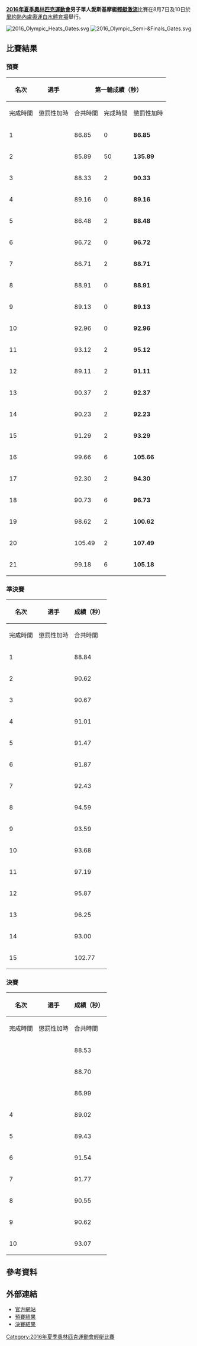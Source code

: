 {{NoteTA|G1=Sports}}
{{Infobox Olympic event
| event = 男子單人愛斯基摩艇輕艇激流
| games = 2016年夏季
| image = [[File:Centro_Olímpico_de_Deodoro.jpg|240px]]
| caption = 
| venue = [[奧運白水體育場|奧運白水體育場]]
| dates = 8月7日、10日
| competitors = 21
| nations = 21
| gold = [[乔·克拉克_(皮划艇运动员)|乔·克拉克]]
| goldNOC = GBR
| silver = [[彼得·考澤爾|彼得·考澤爾]]
| silverNOC = SLO
| bronze = [[伊日·普尔斯卡韦茨|伊日·普爾斯卡韋茨]]
| bronzeNOC = CZE
|prev = [[2012年夏季奧林匹克運動會輕艇男子單人愛斯基摩艇輕艇激流|2012]]
|next = [[2020年夏季奧林匹克運動會男子單人愛斯基摩艇輕艇激流比賽|2020]]
}}
{{2016年夏季奧林匹克運動會輕艇比賽}}
'''[[2016年夏季奧林匹克運動會|2016年夏季奧林匹克運動會]]男子單人愛斯基摩艇[[2016年夏季奧林匹克運動會輕艇比賽|輕艇激流]]'''比賽在8月7日及10日於[[里約熱內盧|里約熱內盧]][[奧運白水體育場|奧運白水體育場]]舉行。

[[File:2016_Olympic_Heats_Gates.svg|thumb]]
[[File:2016_Olympic_Semi-&Finals_Gates.svg|thumb]]

== 比賽結果 ==
=== 預賽 ===
{| class="wikitable" style="text-align:center"
! rowspan="2" |名次
! rowspan="2" |選手
! colspan="3" |第一輪成績（秒）
! colspan="3" |第二輪成績（秒）
! rowspan="2" |最佳成績（秒）
|-
!完成時間
!懲罰性加時
!合共時間
!完成時間
!懲罰性加時
!合共時間
|- style="background: #BBF3BB;"
| 1 ||align=left| {{FlagIOCathlete|[[Giovanni_De_Gennaro_(canoeist)|Giovanni De Gennaro]]|ITA|2016年夏季}} || 86.85 || 0 || '''86.85''' || 88.74 || 2 || '''90.74''' || '''86.85'''
|- style="background: #BBF3BB;"
| 2 ||align=left| {{FlagIOCathlete|[[乔·克拉克_(皮划艇运动员)|乔·克拉克]]|GBR|2016年夏季}} || 85.89 || 50 || '''135.89''' || 86.95 || 0 || '''86.95''' || '''86.95'''
|- style="background: #BBF3BB;"
| 3 ||align=left| {{FlagIOCathlete|[[汉内斯·艾格纳|汉内斯·艾格纳]]|GER|2016年夏季}} || 88.33 || 2 || '''90.33''' || 87.31 || 0 || '''87.31''' || '''87.31'''
|- style="background: #BBF3BB;"
| 4 ||align=left| {{FlagIOCathlete|[[雅各布·格里加尔|雅各布·格里加尔]]|SVK|2016年夏季}} || 89.16 || 0 || '''89.16''' || 85.85 || 2 || '''87.85''' || '''87.85'''
|- style="background: #BBF3BB;"
| 5 ||align=left| {{FlagIOCathlete|[[Pedro_Da_Silva|Pedro Da Silva]]|BRA|2016年夏季}} || 86.48 || 2 || '''88.48''' || 88.61 || 2 || '''90.61''' || '''88.48'''
|- style="background: #BBF3BB;"
| 6 ||align=left| {{FlagIOCathlete|[[Pavel_Eigel|Pavel Eigel]]|RUS|2016年夏季}} || 96.72 || 0 || '''96.72''' || 88.57 || 0 || '''88.57''' || '''88.57'''
|- style="background: #BBF3BB;"
| 7 ||align=left| {{FlagIOCathlete|[[伊日·普尔斯卡韦茨|伊日·普爾斯卡韋茨]]|CZE|2016年夏季}} || 86.71 || 2 || '''88.71''' || 101.18 || 0 || '''101.18''' || '''88.71'''
|- style="background: #BBF3BB;"
| 8 ||align=left| {{FlagIOCathlete|[[Michael_Dawson_(canoeist)|Michael Dawson]]|NZL|2016年夏季}} || 88.91 || 0 || '''88.91''' || 90.86 || 0 || '''90.86''' || '''88.91'''
|- style="background: #BBF3BB;"
| 9 ||align=left| {{FlagIOCathlete|[[Sébastien_Combot|Sébastien Combot]]|FRA|2016年夏季}} || 89.13 || 0 || '''89.13''' || 88.94 || 0 || '''88.94''' || '''88.94'''
|- style="background: #BBF3BB;"
| 10 ||align=left| {{FlagIOCathlete|[[Michal_Smolen|Michal Smolen]]|USA|2016年夏季}} || 92.96 || 0 || '''92.96''' || 90.13 || 0 || '''90.13''' || '''90.13'''
|- style="background: #BBF3BB;"
| 11 ||align=left| {{FlagIOCathlete|[[Jure_Meglič|Jure Meglič]]|AZE|2016年夏季}} || 93.12 || 2 || '''95.12''' || 90.70 || 0 || '''90.70''' || '''90.70'''
|- style="background: #BBF3BB;"
| 12 ||align=left| {{FlagIOCathlete|[[彼得·考澤爾|彼得·考澤爾]]|SLO|2016年夏季}} || 89.11 || 2 || '''91.11''' || 94.88 || 2 || '''96.88''' || '''91.11'''
|- style="background: #BBF3BB;"
| 13 ||align=left| {{FlagIOCathlete|[[Isak_Öhrström|Isak Öhrström]]|SWE|2016年夏季}} || 90.37 || 2 || '''92.37''' || 91.43 || 0 || '''91.43''' || '''91.43'''
|- style="background: #BBF3BB;"
| 14 ||align=left| {{FlagIOCathlete|[[矢澤一輝|矢澤一輝]]|JPN|2016年夏季}} || 90.23 || 2 || '''92.23''' || 92.08 || 6 || '''98.08''' || '''92.23'''
|- style="background: #BBF3BB;"
| 15 ||align=left| {{FlagIOCathlete|[[Mario_Leitner|Mario Leitner]]|AUT|2016年夏季}} || 91.29 || 2 || '''93.29''' || 91.89 || 2 || '''93.89''' || '''93.29'''
|- 
| 16 ||align=left| {{FlagIOCathlete|[[Michael_Tayler|Michael Tayler]]|CAN|2016年夏季}} || 99.66 || 6 || '''105.66''' || 93.47 || 0 || '''93.47''' || '''93.47'''
|- 
| 17 ||align=left| {{FlagIOCathlete|[[Lucien_Delfour|Lucien Delfour]]|AUS|2016年夏季}} || 92.30 || 2 || '''94.30''' || 88.72 || 50 || '''138.72''' || '''94.30'''
|- 
| 18 ||align=left| {{FlagIOCathlete|[[Maciej_Okręglak|Maciej Okręglak]]|POL|2016年夏季}} || 90.73 || 6 || '''96.73''' || 92.44 || 2 || '''94.44''' || '''94.44'''
|- 
| 19 ||align=left| {{FlagIOCathlete|[[譚亞|譚亞]]|CHN|2016年夏季}} || 98.62 || 2 || '''100.62''' || 97.34 || 4 || '''101.34''' || '''100.62'''
|- 
| 20 ||align=left| {{FlagIOCathlete|[[Jonathan_Akinyemi|Jonathan Akinyemi]]|NGR|2016年夏季}} || 105.49 || 2 || '''107.49''' || 102.59 || 2 || '''104.59''' || '''104.59'''
|- 
| 21 ||align=left| {{FlagIOCathlete|[[Bryden_Nicholas|Bryden Nicholas]]|COK|2016年夏季}} || 99.18 || 6 || '''105.18''' || 123.64 || 2 || '''125.64''' || '''105.18'''
|}

=== 準決賽 ===
{| class="wikitable" style="text-align:center"
! rowspan="2" |名次
! rowspan="2" |選手
! colspan="3" |成績（秒）
|-
!完成時間
!懲罰性加時
!合共時間
|- style="background: #BBF3BB;"
| 1 ||align=left| {{FlagIOCathlete|[[雅各布·格里加尔|雅各布·格里加尔]]|SVK|2016年夏季}} || 88.84 || 0 || '''88.84'''
|- style="background: #BBF3BB;"
| 2 ||align=left| {{FlagIOCathlete|[[伊日·普爾斯卡韋茨|伊日·普爾斯卡韋茨]]|CZE|2016年夏季}} || 90.62 || 0 || '''90.62'''
|- style="background: #BBF3BB;"
| 3 ||align=left| {{FlagIOCathlete|[[乔·克拉克_(皮划艇运动员)|乔·克拉克]]|GBR|2016年夏季}} || 90.67 || 0 || '''90.67'''
|- style="background: #BBF3BB;"
| 4 ||align=left| {{FlagIOCathlete|[[彼得·考澤爾|彼得·考澤爾]]|SLO|2016年夏季}} || 91.01 || 0 || '''91.01'''
|- style="background: #BBF3BB;"
| 5 ||align=left| {{FlagIOCathlete|[[Michael_Dawson_(canoeist)|Michael Dawson]]|NZL|2016年夏季}} || 91.47 || 0 || '''91.47'''
|- style="background: #BBF3BB;"
| 6 ||align=left| {{FlagIOCathlete|[[汉内斯·艾格纳|汉内斯·艾格纳]]|GER|2016年夏季}} || 91.87 || 0 || '''81.87'''
|- style="background: #BBF3BB;"
| 7 ||align=left| {{FlagIOCathlete|[[Pavel_Eigel|Pavel Eigel]]|RUS|2016年夏季}} || 92.43 || 0 || '''92.43'''
|- style="background: #BBF3BB;"
| 8 ||align=left| {{FlagIOCathlete|[[Sébastien_Combot|Sébastien Combot]]|FRA|2016年夏季}} || 94.59 || 0 || '''94.59'''
|- style="background: #BBF3BB;"
| 9 ||align=left| {{FlagIOCathlete|[[Giovanni_De_Gennaro_(canoeist)|Giovanni De Gennaro]]|ITA|2016年夏季}} || 93.59 || 2 || '''95.59'''
|- style="background: #BBF3BB;"
| 10 ||align=left| {{FlagIOCathlete|[[Pedro_Da_Silva|Pedro Da Silva]]|BRA|2016年夏季}} || 93.68 || 2 || '''95.68'''
|- 
| 11 ||align=left| {{FlagIOCathlete|[[矢澤一輝|矢澤一輝]]|JPN|2016年夏季}} || 97.19 || 0 || '''97.19'''
|- 
| 12 ||align=left| {{FlagIOCathlete|[[Michal_Smolen|Michal Smolen]]|USA|2016年夏季}} || 95.87 || 2 || '''97.87'''
|- 
| 13 ||align=left| {{FlagIOCathlete|[[Mario_Leitner|Mario Leitner]]|AUT|2016年夏季}} || 96.25 || 4 || '''100.25'''
|- 
| 14 ||align=left| {{FlagIOCathlete|[[Jure_Meglič|Jure Meglič]]|AZE|2016年夏季}} || 93.00 || 52 || '''145.00'''
|- 
| 15 ||align=left| {{FlagIOCathlete|[[Isak_Öhrström|Isak Öhrström]]|SWE|2016年夏季}} || 102.77 || 54 || '''156.77'''
|}

=== 決賽 ===
{| class="wikitable" style="text-align:center"
! rowspan="2" |名次
! rowspan="2" |選手
! colspan="3" |成績（秒）
|-
!完成時間
!懲罰性加時
!合共時間
|- 
| {{gold01}} ||align=left| {{FlagIOCathlete|[[乔·克拉克_(皮划艇运动员)|乔·克拉克]]|GBR|2016年夏季}} || 88.53 || 0 || '''88.53'''
|- 
| {{silver02}} ||align=left| {{FlagIOCathlete|[[彼得·考澤爾|彼得·考澤爾]]|SLO|2016年夏季}} || 88.70 || 0 || '''88.70'''
|- 
| {{bronze03}} ||align=left| {{FlagIOCathlete|[[伊日·普尔斯卡韦茨|伊日·普爾斯卡韋茨]]|CZE|2016年夏季}} || 86.99 || 2 || '''88.99'''
|- 
| 4 ||align=left| {{FlagIOCathlete|[[汉内斯·艾格纳|汉内斯·艾格纳]]|GER|2016年夏季}} || 89.02 || 0 || '''89.02'''
|- 
| 5 ||align=left| {{FlagIOCathlete|[[雅各布·格里加尔|雅各布·格里加尔]]|SVK|2016年夏季}} || 89.43 || 0 || '''89.43'''
|- 
| 6 ||align=left| {{FlagIOCathlete|[[Pedro_Da_Silva|Pedro Da Silva]]|BRA|2016年夏季}} || 91.54 || 0 || '''91.54'''
|- 
| 7 ||align=left| {{FlagIOCathlete|[[Giovanni_De_Gennaro_(canoeist)|Giovanni De Gennaro]]|ITA|2016年夏季}} || 91.77 || 0 || '''91.77'''
|- 
| 8 ||align=left| {{FlagIOCathlete|[[Sébastien_Combot|Sébastien Combot]]|FRA|2016年夏季}} || 90.55 || 2 || '''92.55'''
|- 
| 9 ||align=left| {{FlagIOCathlete|[[Pavel_Eigel|Pavel Eigel]]|RUS|2016年夏季}} || 90.62 || 2 || '''92.62'''
|- 
| 10 ||align=left| {{FlagIOCathlete|[[Michael_Dawson_(canoeist)|Michael Dawson]]|NZL|2016年夏季}} || 93.07 || 0 || '''93.07'''
|}

== 參考資料 ==
{{Reflist}}

== 外部連結 ==
* [https://web.archive.org/web/20160825023534/https://www.rio2016.com/en/canoe-slalom-standings-cs-kayak-k1-men 官方網站]{{pt}}{{en}}{{es}}{{fr}}
* [https://web.archive.org/web/20160919213148/https://smsprio2016-a.akamaihd.net/_odf-documents/C/S/CSM110900_ResultsList_2016_08_07.pdf 預賽結果]{{en}}
* [https://smsprio2016-a.akamaihd.net/_odf-documents/C/S/CSM110000_FinalResultsList_2016_08_10_683ce37e_0c42_4968_8fdb_ecdb4873a01d.pdf 決賽結果]{{dead link|date=2017年11月 |bot=InternetArchiveBot |fix-attempted=yes }}{{en}}

[[Category:2016年夏季奧林匹克運動會輕艇比賽|Category:2016年夏季奧林匹克運動會輕艇比賽]]